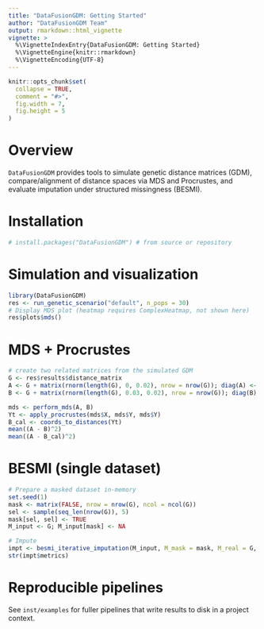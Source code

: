 ---
title: "DataFusionGDM: Getting Started"
author: "DataFusionGDM Team"
output: rmarkdown::html_vignette
vignette: >
  %\VignetteIndexEntry{DataFusionGDM: Getting Started}
  %\VignetteEngine{knitr::rmarkdown}
  %\VignetteEncoding{UTF-8}
---

```{r setup, include=FALSE}
knitr::opts_chunk$set(
  collapse = TRUE,
  comment = "#>",
  fig.width = 7,
  fig.height = 5
)
```

# Overview

`DataFusionGDM` provides tools to simulate genetic distance matrices (GDM),
compare/alignment of distance spaces via MDS and Procrustes, and evaluate
imputation under structured missingness (BESMI).

# Installation

```r
# install.packages("DataFusionGDM") # from source or repository
```

# Simulation and visualization

```{r}
library(DataFusionGDM)
res <- run_genetic_scenario("default", n_pops = 30)
# Display MDS plot (heatmap requires ComplexHeatmap, not shown here)
res$plots$mds()
```

# MDS + Procrustes

```{r}
# create two related matrices from the simulated GDM
G <- res$results$distance_matrix
A <- G + matrix(rnorm(length(G), 0, 0.02), nrow = nrow(G)); diag(A) <- 0
B <- G + matrix(rnorm(length(G), 0.03, 0.02), nrow = nrow(G)); diag(B) <- 0

mds <- perform_mds(A, B)
Yt <- apply_procrustes(mds$X, mds$Y, mds$Y)
B_cal <- coords_to_distances(Yt)
mean((A - B)^2)
mean((A - B_cal)^2)
```

# BESMI (single dataset)

```{r}
# Prepare a masked dataset in-memory
set.seed(1)
mask <- matrix(FALSE, nrow = nrow(G), ncol = ncol(G))
sel <- sample(seq_len(nrow(G)), 5)
mask[sel, sel] <- TRUE
M_input <- G; M_input[mask] <- NA

# Impute
impt <- besmi_iterative_imputation(M_input, M_mask = mask, M_real = G, max_iterations = 3)
str(impt$metrics)
```

# Reproducible pipelines

See `inst/examples` for fuller pipelines that write results to disk in a project context.
